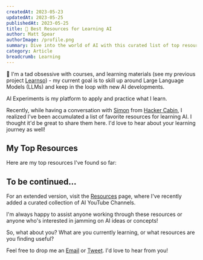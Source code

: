 ```yaml
---
createdAt: 2023-05-23
updatedAt: 2023-05-25
publishedAt: 2023-05-25
title: 🥇 Best Resources for Learning AI
author: Matt Spear
authorImage: /profile.png
summary: Dive into the world of AI with this curated list of top resources, perfect for aspiring developers and AI enthusiasts alike.
category: Article
breadcrumb: Learning
---
```


👋 I'm a tad obsessive with courses, and learning materials (see my previous project [Learnso](https://learnso.co)) - my current goal is to skill up around Large Language Models (LLMs) and keep in the loop with new AI developments.

AI Experiments is my platform to apply and practice what I learn.

Recently, while having a conversation with [Simon](https://twitter.com/simonda1ey) from [Hacker Cabin](https://hackercabin.com/), I realized I've been accumulated a list of favorite resources for learning AI. I thought it'd be great to share them here. I'd love to hear about your learning journey as well!

## My Top Resources

Here are my top resources I've found so far:

<div className="flex flex-col gap-4">
  <PostLink url="https://www.deeplearning.ai/short-courses/chatgpt-prompt-engineering-for-developers" />
  <PostLink url="https://www.youtube.com/playlist?list=PL1T8fO7ArWleyIqOy37OVXsP4hFXymdOZ" />
  <PostLink url="https://www.youtube.com/playlist?list=PLAqhIrjkxbuWI23v9cThsA9GvCAUhRvKZ" />
  <PostLink url="https://course.fast.ai" />
  <PostLink url="https://course.fast.ai/Lessons/part2.html" />
  <PostLink url="https://www.youtube.com/playlist?list=PLoROMvodv4rNjRoawgt72BBNwL2V7doGI" />
  <PostLink url="https://github.com/openai/openai-cookbook" />
  <PostLink url="https://help.openai.com/en/articles/6654000-best-practices-for-prompt-engineering-with-openai-api" />
</div>

<Divider />

## To be continued...

For an extended version, visit the [Resources](https://aiexperiments.co/resources) page, where I've recently added a curated collection of AI YouTube Channels.

I'm always happy to assist anyone working through these resources or anyone who's interested in jamming on AI ideas or concepts!

So, what about you? What are you currently learning, or what resources are you finding useful?

Feel free to drop me an [Email](mailto:ai@mattspear.co) or [Tweet](https://twitter.com/matthew_spear). I'd love to hear from you!

